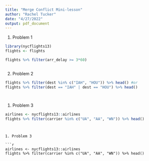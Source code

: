 ---
title: "Merge Conflict Mini-lesson"
author: "Rachel Tucker"
date: "4/27/2022"
output: pdf_document
---






1. Problem 1
```{r}
library(nycflights13)
flights <- flights

flights %>% filter(arr_delay >= 3*60) 



```

2. Problem 2

```{r}
flights %>% filter(dest %in% c("IAH", "HOU")) %>% head() #or
flights %>% filter(dest == "IAH" | dest == "HOU") %>% head()




```




1. Problem 3

```{r}
airlines <- nycflights13::airlines
flights %>% filter(carrier %in% c("UA", "AA", "WN")) %>% head()

```

```


1. Problem 3

```{r}
airlines <- nycflights13::airlines
flights %>% filter(carrier %in% c("UA", "AA", "WN")) %>% head()

```

